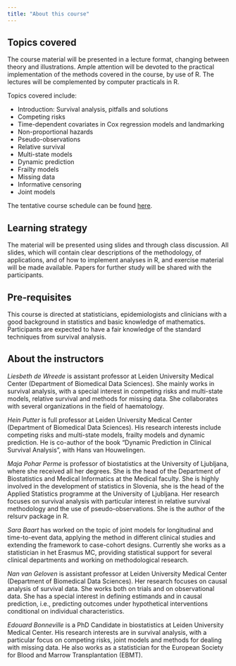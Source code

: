 ```yaml
---
title: "About this course"
---
```


## Topics covered

The course material will be presented in a lecture format, changing between theory and illustrations. Ample attention will be devoted to the practical implementation of the methods covered in the course, by use of R. The lectures will be complemented by computer practicals in R. 

Topics covered include: 

- Introduction: Survival analysis, pitfalls and solutions
- Competing risks
- Time-dependent covariates in Cox regression models and landmarking
- Non-proportional hazards
- Pseudo-observations
- Relative survival
- Multi-state models
- Dynamic prediction
- Frailty models
- Missing data
- Informative censoring
- Joint models

The tentative course schedule can be found [here](resources/schedule.qmd).

## Learning strategy

The material will be presented using slides and through class discussion. All slides, which will contain clear descriptions of the methodology, of applications, and of how to implement analyses in R, and exercise material will be made available. Papers for further study will be shared with the participants.

## Pre‐requisites

This course is directed at statisticians, epidemiologists and clinicians with a good background in statistics and basic knowledge of mathematics. Participants are expected to have a fair knowledge of the standard techniques from survival analysis.

## About the instructors

*Liesbeth de Wreede* is assistant professor at Leiden University Medical Center (Department of Biomedical Data Sciences). She mainly works in survival analysis, with a special interest in competing risks and multi-state models, relative survival and methods for missing data. She collaborates with several organizations in the field of haematology. 

*Hein Putter* is full professor at Leiden University Medical Center (Department of Biomedical Data Sciences). His research interests include competing risks and multi-state models, frailty models and dynamic prediction. He is co-author of the book “Dynamic Prediction in Clinical Survival Analysis”, with Hans van Houwelingen. 

*Maja Pohar Perme* is professor of biostatistics at the University of Ljubljana, where she received all her degrees. She is the head of the Department of Biostatistics and Medical Informatics at the Medical faculty. She is highly involved in the development of statistics in Slovenia, she is the head of the Applied Statistics programme at the University of Ljubljana. Her research focuses on survival analysis with particular interest in relative survival methodology and the use of pseudo-observations. She is the author of the relsurv package in R.

*Sara Baart* has worked on the topic of joint models for longitudinal and time-to-event data, applying the method in different clinical studies and extending the framework to case-cohort designs. Currently she works as a statistician in het Erasmus MC, providing statistical support for several clinical departments and working on methodological research.

*Nan van Geloven* is assistant professor at Leiden University Medical Center (Department of Biomedical Data Sciences). Her research focuses on causal analysis of survival data. She works both on trials and on observational data. She has a special interest in defining estimands and in causal prediction, i.e., predicting outcomes under hypothetical interventions conditional on individual characteristics. 

*Edouard Bonneville* is a PhD Candidate in biostatistics at Leiden University Medical Center. His research interests are in survival analysis, with a particular focus on competing risks, joint models and methods for dealing with missing data. He also works as a statistician for the European Society for Blood and Marrow Transplantation (EBMT).
